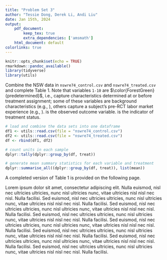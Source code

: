 ```yaml
---
title: "Problem Set 3"
author: "Tessie Dong, Derek Li, Andi Liu"
date: Jan 15th, 2024
output:
    pdf_document:
        keep_tex: true
        extra_dependencies: ['amsmath']
    html_document: default
colorlinks: true
---
```


<!-- R library setup -->
```r
knitr::opts_chunk$set(echo = TRUE)
rmarkdown::pandoc_available()
library(tidyverse)
library(utils)
```

<!-- LaTeX custom commands -->


\textbf{Problem 1:} Combine the NSW data in `nswre74_control.csv` and `nswre74_treated.csv` and complete Table 1. Note that variables `1-10` are $\color{ForestGreen}{predetermined}$, i.e., capture characteristics determined at or before treatment assignment; some of these variables are background characteristics (e.g., \texttt{edu}), others capture a subject's pre-RCT labor market experience (e.g., \texttt{u75}). \texttt{re78} is the observed outcome variable. \texttt{treat} is the indicator of treatment status.

```r
# load and combine the data sets into one dataframe
df1 <- utils::read.csv(file = "nswre74_control.csv")
df2 <- utils::read.csv(file = "nswre74_treated.csv")
df <- rbind(df1, df2)
```

```r
# count units in each sample
dplyr::tally(dplyr::group_by(df, treat))
```



```r
# generate mean summary statistics for each variable and treatment
dplyr::summarise_all((dplyr::group_by(df, treat)), list(mean))
```

A completed version of Table 1 is provided on the following page.
\newpage

\begin{table}[!ht!]
\centering
\begin{tabular}{ccccc}
\hline
\textbf{Variable} & \textbf{Variable}    & \textbf{Variable}    & \multicolumn{2}{c}{\textbf{Sample Average}}    \\ \cline{4-5} 
\textbf{Counter} & \textbf{Name}       & \textbf{Definition}                        & \textbf{Treated} & \textbf{Control} \\ \hline
1 & \texttt{age}      & Age in years                     & 25.8        & 25.1       \\
2 & \texttt{edu}      & Education in years               & 10.3        & 10.1       \\
3 & \texttt{nodegree} & 1 if education $<12$             &             & 0.835      \\
4 & \texttt{black}    & 1 if Black                       &             & 0.827      \\
5 & \texttt{hisp}     & 1 if Hispanic                    &             & 0.108      \\
6 & \texttt{married}  & 1 if married                     &             &            \\
7 & \texttt{u74}      & 1 if unemployed in '74           &             &            \\
8 & \texttt{u75}      & 1 if unemployed in '75           &             &            \\
9 & \texttt{re74}     & Real earnings in '74 (in '82 \$) &             &            \\
10 & \texttt{re75}     & Real earnings in '75 (in '82 \$) &            &            \\
\hline
11 & \texttt{re78}     & Real earnings in '78 (in '82 \$) &             &           \\
12 & \texttt{treat}    & 1 if received offer of training  & 1           & 0                \\
\hline
Sample Size                        &                           &       & 185              & 260              \\ \hline
\end{tabular}
\caption{Descriptive statistics for the NSW data by group.}
\label{tab:Tab_NSW_1}
\end{table}


Lorem ipsum dolor sit amet, consectetur adipiscing elit. Nulla euismod, nisl nec ultricies ultricies, nunc nisl ultricies nunc, vitae ultricies nisl nisl nec nisl. Nulla facilisi. Sed euismod, nisl nec ultricies ultricies, nunc nisl ultricies nunc, vitae ultricies nisl nisl nec nisl. Nulla facilisi. Sed euismod, nisl nec ultricies ultricies, nunc nisl ultricies nunc, vitae ultricies nisl nisl nec nisl. Nulla facilisi. Sed euismod, nisl nec ultricies ultricies, nunc nisl ultricies nunc, vitae ultricies nisl nisl nec nisl. Nulla facilisi. Sed euismod, nisl nec ultricies ultricies, nunc nisl ultricies nunc, vitae ultricies nisl nisl nec nisl. Nulla facilisi. Sed euismod, nisl nec ultricies ultricies, nunc nisl ultricies nunc, vitae ultricies nisl nisl nec nisl. Nulla facilisi. Sed euismod, nisl nec ultricies ultricies, nunc nisl ultricies nunc, vitae ultricies nisl nisl nec nisl. Nulla facilisi. Sed euismod, nisl nec ultricies ultricies, nunc nisl ultricies nunc, vitae ultricies nisl nisl nec nisl. Nulla facilisi.
